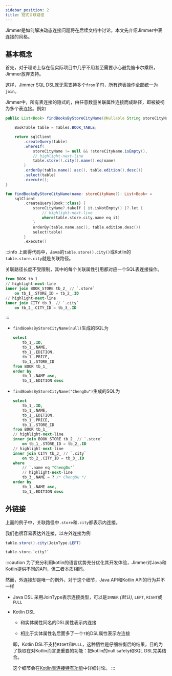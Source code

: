 ```yaml
---
sidebar_position: 2
title: 链式关联路径
---
```



Jimmer是如何解决动态连接问题将在后续文档中讨论，本文先介绍Jimmer中表连接的风格。

## 基本概念

首先，对于理论上存在但实际项目中几乎不用甚至需要小心避免笛卡尔乘积，Jimmer放弃支持。

这样，Jimmer SQL DSL就无需支持多个`from`子句，所有跨表操作全部统一为`join`。

Jimmer中，所有表连接的隐式的，由任意数量关联属性连接而成路径，即被被视为多个表连接。例如

<Tabs groupId="language">
<TabItem value="java" label="Java">

```java
public List<Book> findBooksByStoreCityName(@Nullable String storeCityName) {

    BookTable table = Tables.BOOK_TABLE;

    return sqlClient
        .createQuery(table)
        .whereIf(
            storeCityName != null && !storeCityName.isEmpty(),
            // highlight-next-line
            table.store().city().name().eq(name)
        )
        .orderBy(table.name().asc(), table.edition().desc())
        .select(table)
        .execute();
}
```

</TabItem>
<TabItem value="kotlin" label="Kotlin">

```kotlin
fun findBooksByStoreCityName(name: storeCityName?): List<Book> =
    sqlClient
        .createQuery(Book::class) {
            storeCityName?.takeIf { it.isNotEmpty() }?.let {
                // highlight-next-line
                where(table.store.city.name eq it)
            }
            orderBy(table.name.asc(), table.edition.desc())
            select(table)
        }
        .execute()
```

</TabItem>
</Tabs>

:::info
上面得代码中，Java的`table.store().city()`或Kotlin的`table.store.city`就是关联路径。

关联路径长度不受限制，其中的每个关联属性引用都对应一个SQL表连接操作。

```sql
from BOOK tb_1_
// highlight-next-line
inner join BOOK_STORE tb_2_ // `.store`
    on tb_1_.STORE_ID = tb_2_.ID
// highlight-next-line
inner join CITY tb_3_ // `.city`
    on tb_2_.CITY_ID = tb_3_.ID

```
:::

-   `findBooksByStoreCityName(null)`生成的SQL为

    ```sql
    select
        tb_1_.ID,
        tb_1_.NAME,
        tb_1_.EDITION,
        tb_1_.PRICE,
        tb_1_.STORE_ID
    from BOOK tb_1_
    order by
        tb_1_.NAME asc,
        tb_1_.EDITION desc
    ```

-   `findBooksByStoreCityName("ChengDu")`生成的SQL为

    ```sql
    select
        tb_1_.ID,
        tb_1_.NAME,
        tb_1_.EDITION,
        tb_1_.PRICE,
        tb_1_.STORE_ID
    from BOOK tb_1_
    // highlight-next-line
    inner join BOOK_STORE tb_2_ // `.store`
        on tb_1_.STORE_ID = tb_2_.ID
    // highlight-next-line 
    inner join CITY tb_3_ // `.city`
        on tb_2_.CITY_ID = tb_3_.ID
    where 
        // `.name eq "ChengDu"`
        // highlight-next-line 
        tb_3_.NAME = ? /* ChengDu */
    order by
        tb_1_.NAME asc,
        tb_1_.EDITION desc
    ```

## 外链接

上面的例子中，关联路径中`.store`和`.city`都表示内连接。

我们也很容易表达外连接，以左外连接为例

<Tabs groupId="language">
<TabItem value="java" label="Java">

```java
table.store().city(JoinType.LEFT)
```

</TabItem>
<TabItem value="kotlin" label="Kotlin">

```kotlin
table.store.`city?`
```

</TabItem>
</Tabs>

:::caution
为了充分利用kotlin的语言优势充分优化其开发体验，Jimmer对Java和Kotlin提供不同的API，但二者本质相同。

然而，外连接却是唯一的例外，对于这个细节，Java API和Kotlin API的行为并不一样

-   Java DSL
    采用JoinType表示连接类型，可以是`INNER` *(默认)*, `LEFT`, `RIGHT`或`FULL`

-   Kotlin DSL

    -   和实体属性同名的DSL属性表示内连接

    -   相比于实体属性名后面多了一个`?`的DSL属性表示左连接

    即，Kotlin DSL不支持`RIGHT`和`FULL`，这种牺牲是仔细权衡后的结果，目的为了换取在对Kotlin而言更重要的功能：把kotlin的null safety和SQL DSL完美结合。

    这个细节会在[Kotlin表连接特有功能](./kotlin-join)中详细讨论。
:::
